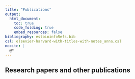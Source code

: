 ```yaml
---
title: "Publications"
output:
  html_document:
    toc: true
    code_folding: true
    embed_resources: false
bibliography: estbioinfoRefs.bib
csl: elsevier-harvard-with-titles-with-notes_anna.csl
nocite: |
  @*
---
```


## Research papers and other publications
